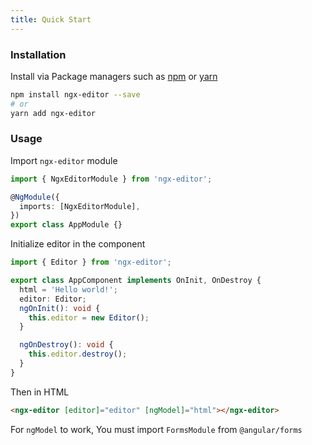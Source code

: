 ```yaml
---
title: Quick Start
---
```



### Installation

Install via Package managers such as [npm][npm] or [yarn][yarn]

```bash
npm install ngx-editor --save
# or
yarn add ngx-editor
```

### Usage

Import `ngx-editor` module

```ts
import { NgxEditorModule } from 'ngx-editor';

@NgModule({
  imports: [NgxEditorModule],
})
export class AppModule {}
```

Initialize editor in the component

```ts
import { Editor } from 'ngx-editor';

export class AppComponent implements OnInit, OnDestroy {
  html = 'Hello world!';
  editor: Editor;
  ngOnInit(): void {
    this.editor = new Editor();
  }

  ngOnDestroy(): void {
    this.editor.destroy();
  }
}
```

Then in HTML

```html
<ngx-editor [editor]="editor" [ngModel]="html"></ngx-editor>
```

<Stackblitz id="ngx-editor-quickstart" />

For `ngModel` to work, You must import `FormsModule` from `@angular/forms`

[npm]: https://www.npmjs.com/
[yarn]: https://yarnpkg.com/lang/en/
